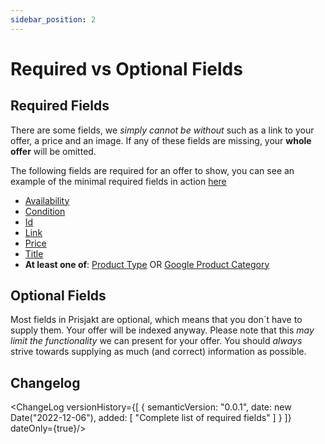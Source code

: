 ```yaml
---
sidebar_position: 2
---
```


# Required vs Optional Fields

## Required Fields

<RequiredField />

There are some fields, we *simply cannot be without* such as a link to your offer, a price and an image. If any of these fields are missing, your **whole offer** will be omitted.

The following fields are required for an offer to show, you can see an example of the minimal required fields in action [here](/docs/examples/minimal)

- [Availability](/docs/fields/availability)
- [Condition](/docs/fields/condition)
- [Id](/docs/fields/id)
- [Link](/docs/fields/link)
- [Price](/docs/fields/price)
- [Title](/docs/fields/title)
- **At least one of**: [Product Type](/docs/fields/product_type) OR [Google Product Category](/docs/fields/google_product_category)

## Optional Fields

<OptionalField />

Most fields in Prisjakt are optional, which means that you don´t have to supply them. Your offer will be indexed anyway. Please note that this *may limit the functionality* we can present for your offer. You should *always* strive towards supplying as much (and correct) information as possible.

## Changelog

<ChangeLog versionHistory={[
  {
    semanticVersion: "0.0.1",
    date: new Date("2022-12-06"),
    added: [
        "Complete list of required fields"
    ]
  }
]} dateOnly={true}/>